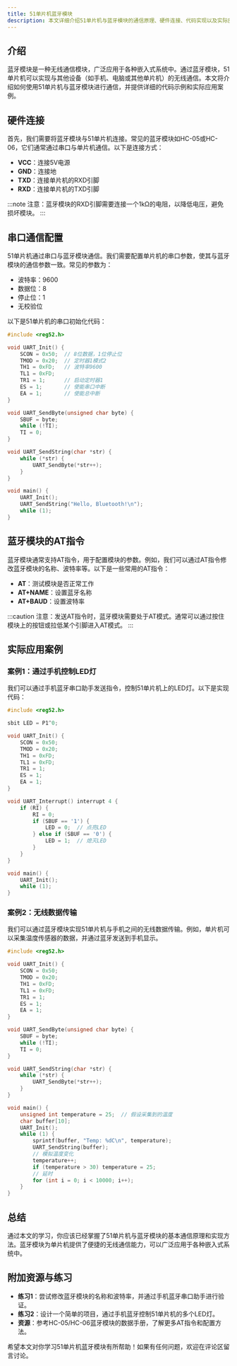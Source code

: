 ```yaml
---
title: 51单片机蓝牙模块
description: 本文详细介绍51单片机与蓝牙模块的通信原理、硬件连接、代码实现以及实际应用场景，适合初学者学习。
---
```


## 介绍

蓝牙模块是一种无线通信模块，广泛应用于各种嵌入式系统中。通过蓝牙模块，51单片机可以实现与其他设备（如手机、电脑或其他单片机）的无线通信。本文将介绍如何使用51单片机与蓝牙模块进行通信，并提供详细的代码示例和实际应用案例。

## 硬件连接

首先，我们需要将蓝牙模块与51单片机连接。常见的蓝牙模块如HC-05或HC-06，它们通常通过串口与单片机通信。以下是连接方式：

- **VCC**：连接5V电源
- **GND**：连接地
- **TXD**：连接单片机的RXD引脚
- **RXD**：连接单片机的TXD引脚

:::note
注意：蓝牙模块的RXD引脚需要连接一个1kΩ的电阻，以降低电压，避免损坏模块。
:::

## 串口通信配置

51单片机通过串口与蓝牙模块通信。我们需要配置单片机的串口参数，使其与蓝牙模块的通信参数一致。常见的参数为：

- 波特率：9600
- 数据位：8
- 停止位：1
- 无校验位

以下是51单片机的串口初始化代码：

```c
#include <reg52.h>

void UART_Init() {
    SCON = 0x50;  // 8位数据，1位停止位
    TMOD = 0x20;  // 定时器1模式2
    TH1 = 0xFD;   // 波特率9600
    TL1 = 0xFD;
    TR1 = 1;      // 启动定时器1
    ES = 1;       // 使能串口中断
    EA = 1;       // 使能总中断
}

void UART_SendByte(unsigned char byte) {
    SBUF = byte;
    while (!TI);
    TI = 0;
}

void UART_SendString(char *str) {
    while (*str) {
        UART_SendByte(*str++);
    }
}

void main() {
    UART_Init();
    UART_SendString("Hello, Bluetooth!\n");
    while (1);
}
```

## 蓝牙模块的AT指令

蓝牙模块通常支持AT指令，用于配置模块的参数。例如，我们可以通过AT指令修改蓝牙模块的名称、波特率等。以下是一些常用的AT指令：

- **AT**：测试模块是否正常工作
- **AT+NAME**：设置蓝牙名称
- **AT+BAUD**：设置波特率

:::caution
注意：发送AT指令时，蓝牙模块需要处于AT模式。通常可以通过按住模块上的按钮或拉低某个引脚进入AT模式。
:::

## 实际应用案例

### 案例1：通过手机控制LED灯

我们可以通过手机蓝牙串口助手发送指令，控制51单片机上的LED灯。以下是实现代码：

```c
#include <reg52.h>

sbit LED = P1^0;

void UART_Init() {
    SCON = 0x50;
    TMOD = 0x20;
    TH1 = 0xFD;
    TL1 = 0xFD;
    TR1 = 1;
    ES = 1;
    EA = 1;
}

void UART_Interrupt() interrupt 4 {
    if (RI) {
        RI = 0;
        if (SBUF == '1') {
            LED = 0;  // 点亮LED
        } else if (SBUF == '0') {
            LED = 1;  // 熄灭LED
        }
    }
}

void main() {
    UART_Init();
    while (1);
}
```

### 案例2：无线数据传输

我们可以通过蓝牙模块实现51单片机与手机之间的无线数据传输。例如，单片机可以采集温度传感器的数据，并通过蓝牙发送到手机显示。

```c
#include <reg52.h>

void UART_Init() {
    SCON = 0x50;
    TMOD = 0x20;
    TH1 = 0xFD;
    TL1 = 0xFD;
    TR1 = 1;
    ES = 1;
    EA = 1;
}

void UART_SendByte(unsigned char byte) {
    SBUF = byte;
    while (!TI);
    TI = 0;
}

void UART_SendString(char *str) {
    while (*str) {
        UART_SendByte(*str++);
    }
}

void main() {
    unsigned int temperature = 25;  // 假设采集到的温度
    char buffer[10];
    UART_Init();
    while (1) {
        sprintf(buffer, "Temp: %dC\n", temperature);
        UART_SendString(buffer);
        // 模拟温度变化
        temperature++;
        if (temperature > 30) temperature = 25;
        // 延时
        for (int i = 0; i < 10000; i++);
    }
}
```

## 总结

通过本文的学习，你应该已经掌握了51单片机与蓝牙模块的基本通信原理和实现方法。蓝牙模块为单片机提供了便捷的无线通信能力，可以广泛应用于各种嵌入式系统中。

## 附加资源与练习

- **练习1**：尝试修改蓝牙模块的名称和波特率，并通过手机蓝牙串口助手进行验证。
- **练习2**：设计一个简单的项目，通过手机蓝牙控制51单片机的多个LED灯。
- **资源**：参考HC-05/HC-06蓝牙模块的数据手册，了解更多AT指令和配置方法。

希望本文对你学习51单片机蓝牙模块有所帮助！如果有任何问题，欢迎在评论区留言讨论。